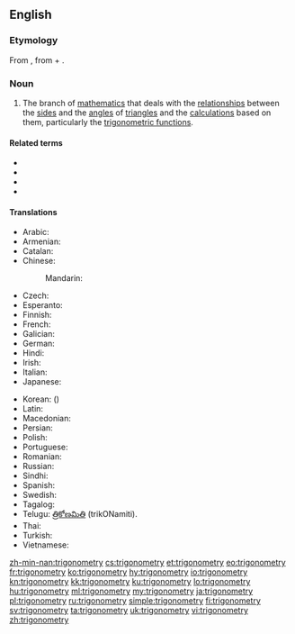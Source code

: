 ==English==

===Etymology===
From {{etyl|NL.|en}} {{m|la|trigonometria}}, from {{etyl|grc|en}} {{m|grc|τρίγωνον||triangle}} + {{m|la|-metria||-metry}}.

===Noun===
{{wikipedia}}
{{en-noun|~|trigonometries}}

# {{label|en|mathematics}} The branch of [[mathematics]] that deals with the [[relationship]]s between the [[side]]s and the [[angle]]s of [[triangle]]s and the [[calculation]]s based on them, particularly the [[trigonometric function]]s.

====Related terms====
* {{l|en|geometry}}
* {{l|en|trigon}}
* {{l|en|trigonometric}}
* {{l|en|trigonometrist}}

====Translations====
{{trans-top|branch of mathematics}}
* Arabic: {{t|ar|عِلْم اَلْمُثَلَثَات|m}}
* Armenian: {{t+|hy|եռանկյունաչափություն}}
* Catalan: {{t|ca|trigonometria|f}}
* Chinese:
*: Mandarin: {{t+|cmn|三角法|tr=sānjiǎofǎ|sc=Hani}}
* Czech: {{t+|cs|trigonometrie|f}}
* Esperanto: {{t|eo|trigonometrio}}
* Finnish: {{t+|fi|trigonometria}}
* French: {{t+|fr|trigonométrie|f}}
* Galician: {{t|gl|trigonometría|f}}
* German: {{t+|de|Trigonometrie|f}}
* Hindi: {{t+|hi|त्रिकोणमिति|f|tr=trikoṇamiti|sc=Deva}}
* Irish: {{t|ga|triantánacht}}
* Italian: {{t+|it|trigonometria|f}}
* Japanese: {{t+|ja|三角法|tr=さんかくほう, sankakuhō|sc=Jpan}}
{{trans-mid}}
* Korean: {{t+|ko|삼각법|sc=Kore}} ({{t+|ko|三角法|sc=Kore}})
* Latin: {{t|la|trigonometria|f}}
* Macedonian: {{t|mk|тригонометрија|f|tr=trigonométrija}}
* Persian: {{t+|fa|مثلثات|tr=mosalasat}}
* Polish: {{t|pl|trygonometria|f}}
* Portuguese: {{t+|pt|trigonometria|f}}
* Romanian: {{t+|ro|trigonometrie|f}}
* Russian: {{t+|ru|тригономе́трия|f}}
* Sindhi: {{t+|sd|ٽِڪُنڊپيمائِش|f|sc=sd-Arab}}
* Spanish: {{t+|es|trigonometría|f}}
* Swedish: {{t+|sv|trigonometri|c}}
* Tagalog: {{t|tl|tatsihaan}}
* Telugu: [[త్రికోణమితి]] (trikONamiti).
* Thai: {{t|th|ตรีโกณมิติ|tr=dtreegohnmídtì|sc=Thai}}
* Turkish: {{t+|tr|trigonometri}}
* Vietnamese: {{t|vi|lượng giác học}}
{{trans-bottom}}

[[zh-min-nan:trigonometry]]
[[cs:trigonometry]]
[[et:trigonometry]]
[[eo:trigonometry]]
[[fr:trigonometry]]
[[ko:trigonometry]]
[[hy:trigonometry]]
[[io:trigonometry]]
[[kn:trigonometry]]
[[kk:trigonometry]]
[[ku:trigonometry]]
[[lo:trigonometry]]
[[hu:trigonometry]]
[[ml:trigonometry]]
[[my:trigonometry]]
[[ja:trigonometry]]
[[pl:trigonometry]]
[[ru:trigonometry]]
[[simple:trigonometry]]
[[fi:trigonometry]]
[[sv:trigonometry]]
[[ta:trigonometry]]
[[uk:trigonometry]]
[[vi:trigonometry]]
[[zh:trigonometry]]